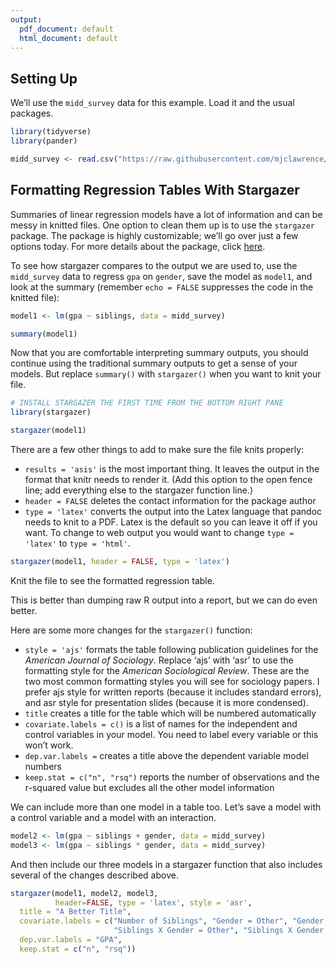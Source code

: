 ```yaml
---
output:
  pdf_document: default
  html_document: default
---
```

## Setting Up

We'll use the `midd_survey` data for this example. Load it and the usual packages.

```r
library(tidyverse)
library(pander)

midd_survey <- read.csv("https://raw.githubusercontent.com/mjclawrence/soci385/master/data/midd_survey.csv")
```

## Formatting Regression Tables With Stargazer

Summaries of linear regression models have a lot of information and can be messy in knitted files. One option to clean them up is to use the `stargazer` package. The package is highly customizable; we'll go over just a few options today. For more details about the package, click [here](https://www.jakeruss.com/cheatsheets/stargazer/). 

To see how stargazer compares to the output we are used to, use the `midd_survey` data to regress `gpa` on `gender`, save the model as `model1`, and look at the summary (remember `echo = FALSE` suppresses the code in the knitted file):

```r
model1 <- lm(gpa ~ siblings, data = midd_survey)

summary(model1)
```

Now that you are comfortable interpreting summary outputs, you should continue using the traditional summary outputs to get a sense of your models. But replace `summary()` with `stargazer()` when you want to knit your file. 

```r
# INSTALL STARGAZER THE FIRST TIME FROM THE BOTTOM RIGHT PANE
library(stargazer)

stargazer(model1)
```

There are a few other things to add to make sure the file knits properly:

- `results = 'asis'` is the most important thing. It leaves the output in the format that knitr needs to render it. (Add this option to the open fence line; add everything else to the stargazer function line.)
- `header = FALSE` deletes the contact information for the package author
- `type = 'latex'` converts the output into the Latex language that pandoc needs to knit to a PDF. Latex is the default so you can leave it off if you want. To change to web output you would want to change `type = 'latex'` to `type = 'html'`.

```r
stargazer(model1, header = FALSE, type = 'latex')
```

Knit the file to see the formatted regression table. 

\pagebreak

This is better than dumping raw R output into a report, but we can do even better. 

Here are some more changes for the `stargazer()` function:

- `style = 'ajs'` formats the table following publication guidelines for the *American Journal of Sociology*. Replace 'ajs' with 'asr' to use the formatting style for the *American Sociological Review*. These are the two most common formatting styles you will see for sociology papers. I prefer ajs style for written reports (because it includes standard errors), and asr style for presentation slides (because it is more condensed).
- `title` creates a title for the table which will be numbered automatically
- `covariate.labels = c()` is a list of names for the independent and control variables in your model. You need to label every variable or this won't work.
- `dep.var.labels = ` creates a title above the dependent variable model numbers
- `keep.stat = c("n", "rsq")` reports the number of observations and the r-squared value but excludes all the other model information

We can include more than one model in a table too. Let's save a model with a control variable and a model with an interaction.

```r
model2 <- lm(gpa ~ siblings + gender, data = midd_survey)
model3 <- lm(gpa ~ siblings * gender, data = midd_survey)
```

And then include our three models in a stargazer function that also includes several of the changes described above.

```r
stargazer(model1, model2, model3,
          header=FALSE, type = 'latex', style = 'asr',
  title = "A Better Title",
  covariate.labels = c("Number of Siblings", "Gender = Other", "Gender = Woman",
                       "Siblings X Gender = Other", "Siblings X Gender = Woman"),
  dep.var.labels = "GPA",
  keep.stat = c("n", "rsq"))
```


